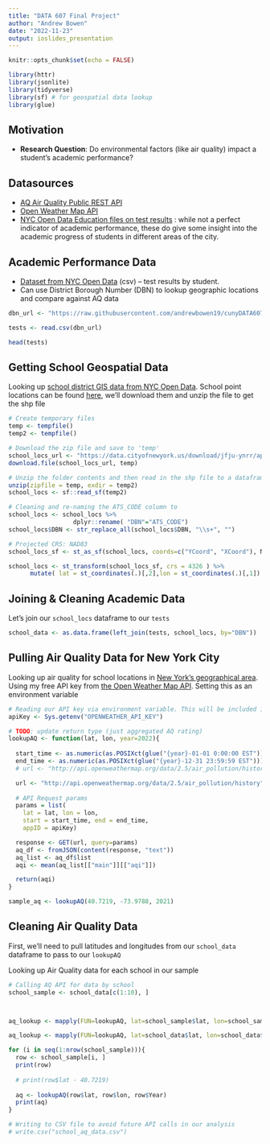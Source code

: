 ```yaml
---
title: "DATA 607 Final Project"
author: "Andrew Bowen"
date: "2022-11-23"
output: ioslides_presentation
---
```


```r
knitr::opts_chunk$set(echo = FALSE)
```

```r
library(httr)
library(jsonlite)
library(tidyverse)
library(sf) # for geospatial data lookup
library(glue)
```
## Motivation
- **Research Question**: Do environmental factors (like air quality) impact a student's academic performance?

## Datasources
- [AQ Air Quality Public REST API](https://docs.openaq.org/reference/introduction-1)
- [Open Weather Map API](https://openweathermap.org/api)
- [NYC Open Data Education files on test results](https://data.cityofnewyork.us/browse?category=Education&q=Test&sortBy=relevance) : while not a perfect indicator of academic performance, these do give some insight into the academic progress of students in different areas of the city.

## Academic Performance Data
- [Dataset from NYC Open Data](https://data.cityofnewyork.us/Education/2006-2012-Math-Test-Results-All-Students/3mrr-8h5c/data) (csv) -- test results by student.
- Can use District Borough Number (DBN) to lookup geographic locations and compare against AQ data
```r
dbn_url <- "https://raw.githubusercontent.com/andrewbowen19/cunyDATA607/main/projects/final_project/2006_-_2012__Math_Test_Results__-_All_Students.csv"

tests <- read.csv(dbn_url)

head(tests)
```



## Getting School Geospatial Data
Looking up [school district GIS data from NYC Open Data](https://data.cityofnewyork.us/Education/School-Districts/r8nu-ymqj). School point locations can be found [here](https://data.cityofnewyork.us/Education/School-Point-Locations/jfju-ynrr), we'll download them and unzip the file to get the shp file
```r
# Create temporary files
temp <- tempfile()
temp2 <- tempfile()

# Download the zip file and save to 'temp' 
school_locs_url <- "https://data.cityofnewyork.us/download/jfju-ynrr/application%2Fzip"
download.file(school_locs_url, temp)

# Unzip the folder contents and then read in the shp file to a dataframe
unzip(zipfile = temp, exdir = temp2)
school_locs <- sf::read_sf(temp2)
```

```r
# Cleaning and re-naming the ATS_CODE column to 
school_locs <- school_locs %>% 
                  dplyr::rename( "DBN"="ATS_CODE")
school_locs$DBN <- str_replace_all(school_locs$DBN, "\\s+", "")

# Projected CRS: NAD83
school_locs_sf <- st_as_sf(school_locs, coords=c("YCoord", "XCoord"), NAD83)

school_locs <- st_transform(school_locs_sf, crs = 4326 ) %>%
      mutate( lat = st_coordinates(.)[,2],lon = st_coordinates(.)[,1])
```

## Joining & Cleaning Academic Data
Let's join our `school_locs` dataframe to our `tests` 
```r
school_data <- as.data.frame(left_join(tests, school_locs, by="DBN"))
```

## Pulling Air Quality Data for New York City

Looking up air quality for school locations in [New York's geographical area](https://www.latlong.net/place/new-york-city-ny-usa-1848.html). Using my free API key from [the Open Weather Map API](https://openweathermap.org/api). Setting this as an environment variable
```r
# Reading our API key via environment variable. This will be included in submission for reproduction
apiKey <- Sys.getenv("OPENWEATHER_API_KEY")

# TODO: update return type (just aggregated AQ rating)
lookupAQ <- function(lat, lon, year=2022){
  
  start_time <- as.numeric(as.POSIXct(glue("{year}-01-01 0:00:00 EST")))
  end_time <- as.numeric(as.POSIXct(glue("{year}-12-31 23:59:59 EST")))
  # url <- "http://api.openweathermap.org/data/2.5/air_pollution/history?lat={lat}&lon={lon}&start={start_time}&end={end_time}&appid={apiKey}"

  url <- "http://api.openweathermap.org/data/2.5/air_pollution/history"
  
  # API Request params
  params = list(
    lat = lat, lon = lon,
    start = start_time, end = end_time,
    appID = apiKey)

  response <- GET(url, query=params)
  aq_df <- fromJSON(content(response, "text"))
  aq_list <- aq_df$list
  aqi <- mean(aq_list[["main"]][["aqi"]])

  return(aqi)
}

sample_aq <- lookupAQ(40.7219, -73.9788, 2021)

```


## Cleaning Air Quality Data
First, we'll need to pull latitudes and longitudes from our `school_data` dataframe to pass to our `lookupAQ` 

Looking up Air Quality data for each school in our sample
```r
# Calling AQ API for data by school
school_sample <- school_data[c(1:10), ]



aq_lookup <- mapply(FUN=lookupAQ, lat=school_sample$lat, lon=school_sample$lon, year=school_sample$Year)

```

```r
aq_lookup <- mapply(FUN=lookupAQ, lat=school_data$lat, lon=school_data$lon, year=school_data$Year)
```


```r
for (i in seq(1:nrow(school_sample))){
  row <- school_sample[i, ]
  print(row)
  
  # print(row$lat - 40.7219)
  
  aq <- lookupAQ(row$lat, row$lon, row$Year)
  print(aq)
}
```



```r
# Writing to CSV file to avoid future API calls in our analysis
# write.csv("school_aq_data.csv")
```




